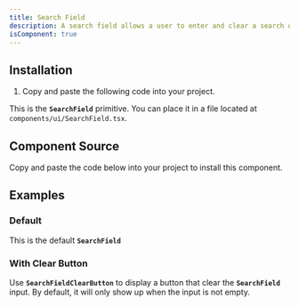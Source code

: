 ```yaml
---
title: Search Field
description: A search field allows a user to enter and clear a search query.
isComponent: true
---
```


## Installation

1. Copy and paste the following code into your project.

This is the **`SearchField`** primitive. You can place it in a file located at `components/ui/SearchField.tsx`.

## Component Source

Copy and paste the code below into your project to install this component.

<ComponentSource src="../../packages/ui/src/SearchField.tsx" />

## Examples

### Default

This is the default **`SearchField`**

<ComponentExample name="SearchField" story="default" />

### With Clear Button

Use **`SearchFieldClearButton`** to display a button that clear the **`SearchField`** input. By default, it will only show up when the input is not empty.

<ComponentExample name="SearchField" story="with-clear-button" />
